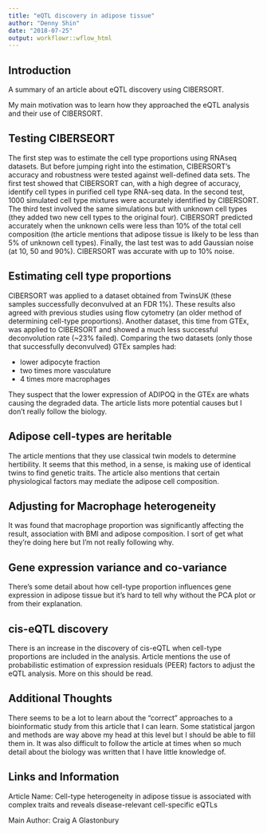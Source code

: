 ---
title: "eQTL discovery in adipose tissue"
author: "Denny Shin"
date: "2018-07-25"
output: workflowr::wflow_html
---

## **Introduction**

A summary of an article about eQTL discovery using CIBERSORT.

My main motivation was to learn how they approached the eQTL analysis and their use of CIBERSORT.


## **Testing CIBERSEORT**

The first step was to estimate the cell type proportions using RNAseq datasets. But before jumping right into the estimation, CIBERSORT's accuracy and robustness were tested against well-defined data sets. The first test showed that CIBERSORT can, with a high degree of accuracy, identify cell types in purified cell type RNA-seq data. In the second test, 1000 simulated cell type mixtures were accurately identified by CIBERSORT. The third test involved the same simulations but with unknown cell types (they added two new cell types to the original four). CIBERSORT predicted accurately when the unknown cells were less than 10% of the total cell composition (the article mentions that adipose tissue is likely to be less than 5% of unknown cell types). Finally, the last test was to add Gaussian noise (at 10, 50 and 90%). CIBERSORT was accurate with up to 10% noise.


## **Estimating cell type proportions**

CIBERSORT was applied to a dataset obtained from TwinsUK (these samples successfully deconvulved at an FDR 1%). These results also agreed with previous studies using flow cytometry (an older method of determining cell-type proportions). Another dataset, this time from GTEx, was applied to CIBERSORT and showed a much less successful deconvolution rate (~23% failed). Comparing the two datasets (only those that successfully deconvulved) GTEx samples had:

* lower adipocyte fraction
* two times more vasculature
* 4 times more macrophages

They suspect that the lower expression of ADIPOQ in the GTEx are whats causing the degraded data. The article lists more potential causes but I don't really follow the biology.


## **Adipose cell-types are heritable**

The article mentions that they use classical twin models to determine hertibility. It seems that this method, in a sense, is making use of identical twins to find genetic traits. The article also mentions that certain physiological factors may mediate the adipose cell composition.


## **Adjusting for Macrophage heterogeneity**

It was found that macrophage proportion was significantly affecting the result, association with BMI and adipose composition. I sort of get what they're doing here but I'm not really following why.


## **Gene expression variance and co-variance**

There's some detail about how cell-type proportion influences gene expression in adipose tissue but it's hard to tell why without the PCA plot or from their explanation.


## **cis-eQTL discovery**

There is an increase in the discovery of cis-eQTL when cell-type proportions are included in the analysis. Article mentions the use of probabilistic estimation of expression residuals (PEER) factors to adjust the eQTL analysis. More on this should be read.


## **Additional Thoughts**

There seems to be a lot to learn about the "correct" approaches to a bioinformatic study from this article that I can learn. Some statistical jargon and methods are way above my head at this level but I should be able to fill them in. It was also difficult to follow the article at times when so much detail about the biology was written that I have little knowledge of. 



## **Links and Information**

Article Name: Cell-type heterogeneity in adipose tissue is associated with complex traits and reveals disease-relevant cell-specific eQTLs

Main Author: Craig A Glastonbury
